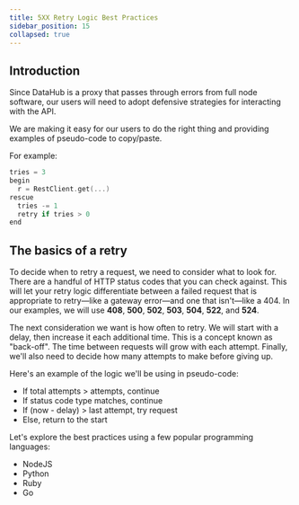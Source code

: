 ```yaml
---
title: 5XX Retry Logic Best Practices
sidebar_position: 15
collapsed: true
---
```



## Introduction

Since DataHub is a proxy that passes through errors from full node software, our users will need to adopt defensive strategies for interacting with the API.

We are making it easy for our users to do the right thing and providing examples of pseudo-code to copy/paste.

For example:

```go
tries = 3
begin
  r = RestClient.get(...)
rescue
  tries -= 1
  retry if tries > 0
end
```

## The basics of a retry

To decide when to retry a request, we need to consider what to look for. There are a handful of HTTP status codes that you can check against. This will let your retry logic differentiate between a failed request that is appropriate to retry—like a gateway error—and one that isn't—like a 404. In our examples, we will use **408**, **500**, **502**, **503**, **504**, **522**, and **524**.

The next consideration we want is how often to retry. We will start with a delay, then increase it each additional time. This is a concept known as "back-off". The time between requests will grow with each attempt. Finally, we'll also need to decide how many attempts to make before giving up.

Here's an example of the logic we'll be using in pseudo-code:

- If total attempts > attempts, continue
- If status code type matches, continue
- If (now - delay) > last attempt, try request
- Else, return to the start

Let's explore the best practices using a few popular programming languages:

- <Link to="/guides/extra/5xx-retry-logic-best-practices/nodejs">NodeJS</Link>

- <Link to="/guides/extra/5xx-retry-logic-best-practices/python">Python</Link>

- <Link to="/guides/extra/5xx-retry-logic-best-practices/ruby">Ruby</Link>

- <Link to="/guides/extra/5xx-retry-logic-best-practices/go">Go</Link>
